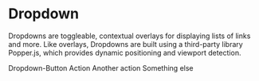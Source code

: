 
<Meta title="Dropdown" />

# Dropdown

Dropdowns are toggleable, contextual overlays for displaying lists
of links and more. Like overlays, Dropdowns are built using a third-party
library Popper.js, which provides dynamic positioning
and viewport detection.

<Preview>
  <div>
    <Dropdown>
      <Dropdown.Toggle variant="success" id="dropdown-basic">
        Dropdown-Button
      </Dropdown.Toggle>
      <Dropdown.Menu>
        <Dropdown.Item href="#/action-1">Action</Dropdown.Item>
        <Dropdown.Item href="#/action-2">Another action</Dropdown.Item>
        <Dropdown.Item href="#/action-3">Something else</Dropdown.Item>
      </Dropdown.Menu>
    </Dropdown>
  </div>
</Preview>
